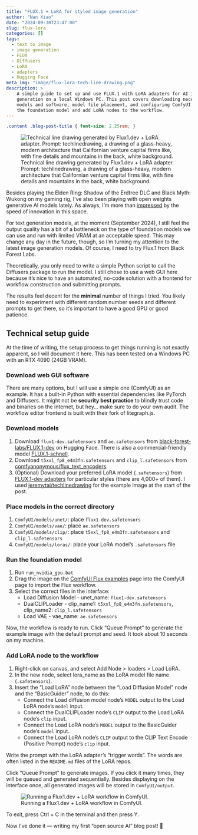 ```yaml
---
title: "FLUX.1 + LoRA for styled image generation"
author: "Nan Xiao"
date: "2024-09-30T23:47:00"
slug: flux-lora
categories: []
tags:
  - text to image
  - image generation
  - FLUX
  - Diffusers
  - LoRA
  - adapters
  - Hugging Face
meta_img: "image/flux-lora-tech-line-drawing.png"
description: >
    A simple guide to set up and use FLUX.1 with LoRA adapters for AI image
    generation on a local Windows PC. This post covers downloading necessary
    models and software, model file placement, and configuring ComfyUI to run
    the foundation model and add LoRA nodes to the workflow.
---
```


```css
.content .blog-post-title { font-size: 2.25rem; }
```

![Technical line drawing generated by Flux1.dev + LoRA adapter.<br>
Prompt: techlinedrawing, a drawing of a glass-heavy, modern architecture that
Californian venture capital firms like, with fine details and mountains
in the back, white background.](/image/flux-lora-tech-line-drawing.png)

Besides playing the Elden Ring: Shadow of the Erdtree DLC and Black Myth: Wukong
on my gaming rig, I've also been playing with open weights generative AI models
lately. As always, I'm more than [impressed](https://nanx.me/blog/post/pkglite-llm-prompt/)
by the speed of innovation in this space.

For text generation models, at the moment (September 2024), I still feel the
output quality has a bit of a bottleneck on the type of foundation models
we can use and run with limited VRAM at an acceptable speed.
This may change any day in the future, though, so I'm turning my
attention to the latest image generation models.
Of course, I need to try Flux.1 from Black Forest Labs.

Theoretically, you only need to write a simple Python script to call
the Diffusers package to run the model. I still chose to use a web
GUI here because it's nice to have an automated, no-code solution
with a frontend for workflow construction and submitting prompts.

The results feel decent for the **minimal** number of things I tried.
You likely need to experiment with different random number seeds and different
prompts to get there, so it's important to have a good GPU or good patience.

## Technical setup guide

At the time of writing, the setup process to get things running is
not exactly apparent, so I will document it here.
This has been tested on a Windows PC with an RTX 4090 (24GB VRAM).

### Download web GUI software

There are many options, but I will use a simple one (ComfyUI) as an example.
It has a built-in Python with essential dependencies like PyTorch and Diffusers.
It might not be **security best practice** to blindly trust code and binaries
on the internet, but hey... make sure to do your own audit.
The workflow editor frontend is built with their fork of litegraph.js.

### Download models

1. Download `flux1-dev.safetensors` and `ae.safetensors` from
   [black-forest-labs/FLUX.1-dev](https://huggingface.co/black-forest-labs/FLUX.1-dev)
   on Hugging Face. There is also a commercial-friendly model
   [FLUX.1-schnell](https://huggingface.co/black-forest-labs/FLUX.1-schnell).
1. Download `t5xxl_fp8_e4m3fn.safetensors` and `clip_l.safetensors` from
   [comfyanonymous/flux_text_encoders](https://huggingface.co/comfyanonymous/flux_text_encoders/tree/main).
1. (Optional) Download your preferred LoRA model (`.safetensors`) from
   [FLUX.1-dev adapters](https://huggingface.co/models?other=base_model:adapter:black-forest-labs/FLUX.1-dev) for particular styles (there are 4,000+ of them).
   I used [jeremytai/techlinedrawing](https://huggingface.co/jeremytai/techlinedrawing)
   for the example image at the start of the post.

### Place models in the correct directory

1. `ComfyUI/models/unet/`: place `flux1-dev.safetensors`
1. `ComfyUI/models/vae/`: place `ae.safetensors`
1. `ComfyUI/models/clip/`: place `t5xxl_fp8_e4m3fn.safetensors` and `clip_l.safetensors`
1. `ComfyUI/models/loras/`: place your LoRA model's `.safetensors` file

### Run the foundation model

1. Run `run_nvidia_gpu.bat`
1. Drag the image on the [ComfyUI Flux examples](https://comfyanonymous.github.io/ComfyUI_examples/flux/) page into the ComfyUI page to import the Flux workflow.
1. Select the correct files in the interface:
   - Load Diffusion Model - unet_name: `flux1-dev.safetensors`
   - DualCLIPLoader - clip_name1: `t5xxl_fp8_e4m3fn.safetensors`, clip_name2: `clip_l.safetensors`
   - Load VAE - vae_name: `ae.safetensors`

Now, the workflow is ready to run. Click "Queue Prompt" to generate the example
image with the default prompt and seed. It took about 10 seconds on my machine.

### Add LoRA node to the workflow

1. Right-click on canvas, and select Add Node > loaders > Load LoRA.
1. In the new node, select lora_name as the LoRA model file name (`.safetensors`).
1. Insert the "Load LoRA" node between the "Load Diffusion Model" node and
   the "BasicGuider" node, to do this:
   - Connect the Load diffusion model node's `MODEL` output to the
     Load LoRA node's `model` input.
   - Connect the DualCLIPLoader node's `CLIP` output to the
     Load LoRA node's `clip` input.
   - Connect the Load LoRA node's `MODEL` output to the
     BasicGuider node's `model` input.
   - Connect the Load LoRA node's `CLIP` output to the
     CLIP Text Encode (Positive Prompt) node's `clip` input.

Write the prompt with the LoRA adapter's "trigger words". The words are often
listed in the `README.md` files of the LoRA repos.

Click "Queue Prompt" to generate images. If you click it many times, they
will be queued and generated sequentially. Besides displaying on the interface
once, all generated images will be stored in `ComfyUI/output`.

![Running a Flux1.dev + LoRA workflow in ComfyUI.](images/flux-lora-comfyui.png)

To exit, press Ctrl + C in the terminal and then press Y.

Now I've done it --- writing my first "open source AI" blog post! 🤗
